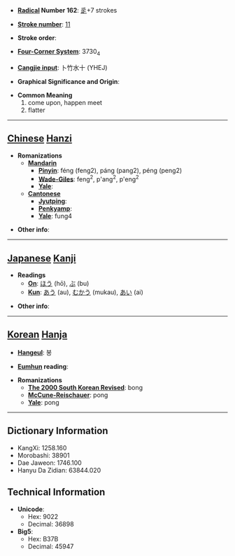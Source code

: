 * '''[[Wiktionary:Chinese radical index| Radical]] Number 162''': [[Wiktionary:Chinese radical index 辵|辵]]+7 strokes

* '''[[Wiktionary:Chinese total strokes index|Stroke number]]''': [[Wiktionary:Chinese total strokes index 11|11]]

* '''Stroke order''': 

* '''[[Wiktionary:Chinese four corner index|Four-Corner System]]''': 3730<sub>4</sub>

* '''[[Wiktionary:Chinese Cangjie index|Cangjie input]]''': 卜竹水十 (YHEJ)

* '''Graphical Significance and Origin''': 

* '''Common Meaning'''
*#come upon, happen meet
*# flatter


----

== [[Chinese]] [[Hanzi]] ==

* '''Romanizations'''
** '''[[Mandarin]]'''
*** '''[[Pinyin]]''': féng (feng2), páng (pang2), péng (peng2)
*** '''[[Wade-Giles]]''': feng<sup>2</sup>, p'ang<sup>2</sup>, p'eng<sup>2</sup>
*** '''[[Yale]]''': 
** '''[[Cantonese]]'''
*** '''[[Jyutping]]''':
*** '''[[Penkyamp]]''': 
*** '''[[Yale]]''': fung4

* '''Other info''': 

----

== [[Japanese]] [[Kanji]] ==

* '''Readings'''
** '''[[On]]''': [[ほう]] (hō), [[ぶ]] (bu)
** '''[[Kun]]''': [[あう]] (au), [[むかう]] (mukau), [[あい]] (ai)

* '''Other info''':  

----

== [[Korean]] [[Hanja]] ==

* '''[[Hangeul]]''': 봉

* '''[[Eumhun]] reading''': 

* '''Romanizations'''
** '''[[The 2000 South Korean Revised Romanization|The 2000 South Korean Revised]]''': bong
** '''[[McCune-Reischauer]]''': pong
** '''[[Yale]]''': pong

----

== Dictionary Information ==

* KangXi: 1258.160
* Morobashi: 38901
* Dae Jaweon: 1746.100
* Hanyu Da Zidian: 63844.020

== Technical Information ==

* '''Unicode''':
** Hex: 9022
** Decimal: 36898
* '''Big5''':
** Hex: B37B
** Decimal: 45947